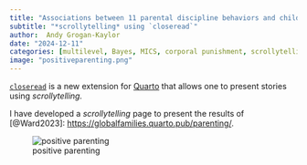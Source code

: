 ```yaml
---
title: "Associations between 11 parental discipline behaviors and child outcomes across 60 countries"
subtitle: "*scrollytelling* using `closeread`"
author:  Andy Grogan-Kaylor 
date: "2024-12-11"
categories: [multilevel, Bayes, MICS, corporal punishment, scrollytelling]
image: "positiveparenting.png"
---
```


[`closeread`](https://closeread.dev/) is a new extension for [Quarto](https://quarto.org/) that allows one to present stories using *scrollytelling.*

I have developed a *scrollytelling* page to present the results of [@Ward2023]:  [https://globalfamilies.quarto.pub/parenting/](https://globalfamilies.quarto.pub/parenting/).

![positive parenting](positiveparenting.png)

